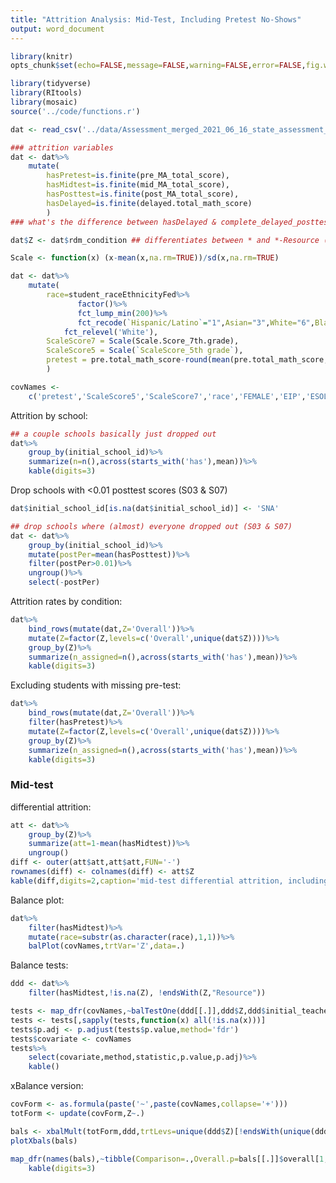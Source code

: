 ```yaml
---
title: "Attrition Analysis: Mid-Test, Including Pretest No-Shows"
output: word_document
---
```


```r
library(knitr)
opts_chunk$set(echo=FALSE,message=FALSE,warning=FALSE,error=FALSE,fig.width=6.5,fig.height=7)
```

```r
library(tidyverse)
library(RItools)
library(mosaic)
source('../code/functions.r')

dat <- read_csv('../data/Assessment_merged_2021_06_16_state_assessment_N=4311.csv')

### attrition variables
dat <- dat%>%
    mutate(
        hasPretest=is.finite(pre_MA_total_score),
        hasMidtest=is.finite(mid_MA_total_score),
        hasPosttest=is.finite(post_MA_total_score),
        hasDelayed=is.finite(delayed.total_math_score)
        )
### what's the difference between hasDelayed & complete_delayed_posttest?

dat$Z <- dat$rdm_condition ## differentiates between * and *-Resource (what does this mean?)
```

```r
Scale <- function(x) (x-mean(x,na.rm=TRUE))/sd(x,na.rm=TRUE)

dat <- dat%>%
    mutate(
        race=student_raceEthnicityFed%>%
               factor()%>%
               fct_lump_min(200)%>%
               fct_recode(`Hispanic/Latino`="1",Asian="3",White="6",Black="4")%>%
            fct_relevel('White'),
        ScaleScore7 = Scale(Scale.Score_7th.grade),
        ScaleScore5 = Scale(`ScaleScore_5th grade`),
        pretest = pre.total_math_score-round(mean(pre.total_math_score,na.rm=TRUE))#Scale(pre.total_math_score),
        )

covNames <-
    c('pretest','ScaleScore5','ScaleScore7','race','FEMALE','EIP','ESOL','IEP','GIFTED') ## more?
```

Attrition by school:
```r
## a couple schools basically just dropped out
dat%>%
    group_by(initial_school_id)%>%
    summarize(n=n(),across(starts_with('has'),mean))%>%
    kable(digits=3)
```

Drop schools with <0.01 posttest scores (S03 & S07)
```r

dat$initial_school_id[is.na(dat$initial_school_id)] <- 'SNA'

## drop schools where (almost) everyone dropped out (S03 & S07)
dat <- dat%>%
    group_by(initial_school_id)%>%
    mutate(postPer=mean(hasPosttest))%>%
    filter(postPer>0.01)%>%
    ungroup()%>%
    select(-postPer)

```

Attrition rates by condition:
```r
dat%>%
    bind_rows(mutate(dat,Z='Overall'))%>%
    mutate(Z=factor(Z,levels=c('Overall',unique(dat$Z))))%>%
    group_by(Z)%>%
    summarize(n_assigned=n(),across(starts_with('has'),mean))%>%
    kable(digits=3)
```

Excluding students with missing pre-test:

```r
dat%>%
    bind_rows(mutate(dat,Z='Overall'))%>%
    filter(hasPretest)%>%
    mutate(Z=factor(Z,levels=c('Overall',unique(dat$Z))))%>%
    group_by(Z)%>%
    summarize(n_assigned=n(),across(starts_with('has'),mean))%>%
    kable(digits=3)
```



### Mid-test
differential attrition:
```r
att <- dat%>%
    group_by(Z)%>%
    summarize(att=1-mean(hasMidtest))%>%
    ungroup()
diff <- outer(att$att,att$att,FUN='-')
rownames(diff) <- colnames(diff) <- att$Z
kable(diff,digits=2,caption='mid-test differential attrition, including pre-test no-shows')
```


Balance plot:
```r
dat%>%
    filter(hasMidtest)%>%
    mutate(race=substr(as.character(race),1,1))%>%
    balPlot(covNames,trtVar='Z',data=.)
```

Balance tests:
```r
ddd <- dat%>%
    filter(hasMidtest,!is.na(Z), !endsWith(Z,"Resource"))

tests <- map_dfr(covNames,~balTestOne(ddd[[.]],ddd$Z,ddd$initial_teacher_class))
tests <- tests[,sapply(tests,function(x) all(!is.na(x)))]
tests$p.adj <- p.adjust(tests$p.value,method='fdr')
tests$covariate <- covNames
tests%>%
    select(covariate,method,statistic,p.value,p.adj)%>%
    kable()
```
xBalance version:
```r
covForm <- as.formula(paste('~',paste(covNames,collapse='+')))
totForm <- update(covForm,Z~.)

bals <- xbalMult(totForm,ddd,trtLevs=unique(ddd$Z)[!endsWith(unique(ddd$Z),'Resource')],strata=list(cls=~ddd$initial_teacher_class),na.rm=TRUE)
plotXbals(bals)

map_dfr(names(bals),~tibble(Comparison=.,Overall.p=bals[[.]]$overall[1,'p.value']))%>%
    kable(digits=3)
```


